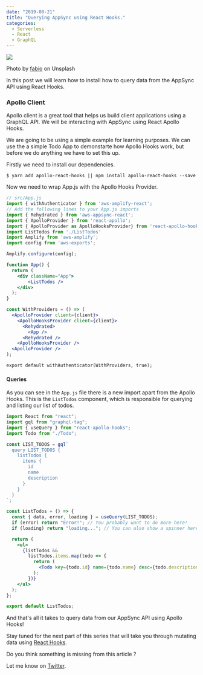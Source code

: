 ---
date: "2019-08-21"
title: "Querying AppSync using React Hooks."
categories:
  - Serverless
  - React
  - GraphQL
---

![](./fabio-unsplash.jpg)

Photo by [fabio](https://unsplash.com/@fabioha?utm_source=unsplash&utm_medium=referral&utm_content=creditCopyText) on Unsplash

In this post we will learn how to install how to query data from the AppSync API using React Hooks.

### Apollo Client

Apollo client is a great tool that helps us build client
applications using a GraphQL API. We will be interacting with AppSync using React Apollo Hooks.

We are going to be using a simple example for learning purposes.
We can use the a simple Todo App to demonstarte how Apollo Hooks work,
but before we do anything we have to set this up.

Firstly we need to install our dependencies.

```shell
$ yarn add apollo-react-hooks || npm install apollo-react-hooks --save
```

Now we need to wrap App.js with the Apollo Hooks Provider.

```jsx
// src/App.js
import { withAuthenticator } from 'aws-amplify-react';
// Add the following lines to your App.js imports
import { Rehydrated } from 'aws-appsync-react';
import { ApolloProvider } from 'react-apollo';
import { ApolloProvider as ApolloHooksProvider} from 'react-apollo-hooks';
import ListTodos from './ListTodos'
import Amplify from 'aws-amplify';
import config from 'aws-exports';

Amplify.configure(config);

function App() {
  return (
    <div className="App">
        <ListTodos />
    </div>
  );
}

const WithProviders = () => (
  <ApolloProvider client={client}>
    <ApolloHooksProvider client={client}>
      <Rehydrated>
        <App />
      <Rehydrated />
    <ApolloHooksProvider />
  <ApolloProvider />
);

export default withAuthenticator(WithProviders, true);

```

#### Queries

As you can see in the `App.js` file there is a new import apart from the Apollo Hooks.
This is the `ListTodos` component, which is responsible
for querying and listing our list of todos.

```jsx
import React from "react";
import gql from "graphql-tag";
import { useQuery } from "react-apollo-hooks";
import Todo from "./Todo";

const LIST_TODOS = gql`
  query LIST_TODOS {
    listTodos {
      items {
        id
        name
        description
      }
    }
  }
`;

const ListTodos = () => {
  const { data, error, loading } = useQuery(LIST_TODOS);
  if (error) return "Error!"; // You probably want to do more here!
  if (loading) return "loading..."; // You can also show a spinner here.

  return (
    <ul>
      {listTodos &&
        listTodos.items.map(todo => {
          return (
            <Todo key={todo.id} name={todo.name} desc={todo.description} />
          );
        })}
    </ul>
  );
};

export default ListTodos;
```

And that's all it takes to query data from our AppSync API using Apollo Hooks!

Stay tuned for the next part of this series that will take you through mutating data using [React Hooks](https://reactjs.org/docs/hooks-intro.html).

Do you think something is missing from this article ?

Let me know on [Twitter](https://twitter.com/SpyrouYannis).
